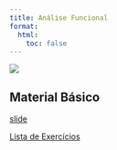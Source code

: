 ```yaml
---
title: Análise Funcional
format:
  html:
    toc: false
---
```


![](capa.png)

## Material Básico

[slide](functional-analysis.pdf)

[Lista de Exercícios](lista-funcional.pdf)